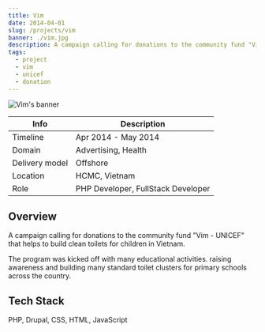 ```yaml
---
title: Vim
date: 2014-04-01
slug: /projects/vim
banner: ./vim.jpg
description: A campaign calling for donations to the community fund "Vim - UNICEF" that helps to build clean toilets for children in Vietnam.
tags:
  - project
  - vim
  - unicef
  - donation
---
```


![Vim's banner](./vim.jpg)

| Info           | Description                        |
| -------------- | ---------------------------------- |
| Timeline       | Apr 2014 - May 2014                |
| Domain         | Advertising, Health                |
| Delivery model | Offshore                           |
| Location       | HCMC, Vietnam                      |
| Role           | PHP Developer, FullStack Developer |

## Overview

A campaign calling for donations to the community fund "Vim - UNICEF" that helps to build clean toilets for children in Vietnam.

The program was kicked off with many educational activities. raising awareness and building many standard toilet clusters for primary schools across the country.

## Tech Stack

PHP, Drupal, CSS, HTML, JavaScript
